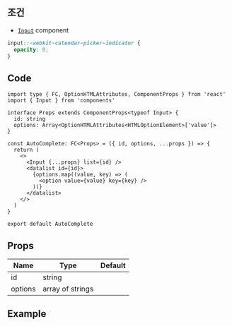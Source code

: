 
## 조건

- [`Input`](/docs/components/Input) component

```css title="css"
input::-webkit-calendar-picker-indicator {
  opacity: 0;
}
```

## Code

```tsx title="components/AutoComplete/index.tsx"
import type { FC, OptionHTMLAttributes, ComponentProps } from 'react'
import { Input } from 'components'

interface Props extends ComponentProps<typeof Input> {
  id: string
  options: Array<OptionHTMLAttributes<HTMLOptionElement>['value']>
}

const AutoComplete: FC<Props> = ({ id, options, ...props }) => {
  return (
    <>
      <Input {...props} list={id} />
      <datalist id={id}>
        {options.map((value, key) => (
          <option value={value} key={key} />
        ))}
      </datalist>
    </>
  )
}

export default AutoComplete
```

## Props

| Name                | Type             | Default |
| ------------------- | ---------------- | ------- |
| id<Required />      | string           |         |
| options<Required /> | array of strings |         |

## Example

<Codesandbox name="autocomplete" />
